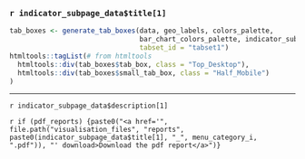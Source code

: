 ### `r indicator_subpage_data$title[1]` {data-commentary-width=300 .mainTab}

```r
tab_boxes <- generate_tab_boxes(data, geo_labels, colors_palette,
                                bar_chart_colors_palette, indicator_subpage_data,
                                tabset_id = "tabset1")
htmltools::tagList(# from htmltools
  htmltools::div(tab_boxes$tab_box, class = "Top_Desktop"),
  htmltools::div(tab_boxes$small_tab_box, class = "Half_Mobile")
)
```

***

`r indicator_subpage_data$description[1]`

`r if (pdf_reports) {paste0("<a href='", file.path("visualisation_files", "reports", paste0(indicator_subpage_data$title[1],
"_", menu_category_i, ".pdf")), "' download>Download the pdf report</a>")}`
